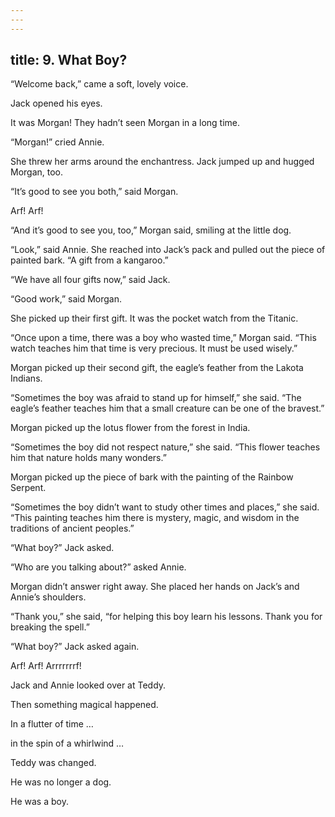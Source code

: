 ```yaml
---
---
---
```

title: 9. What Boy?
---



“Welcome back,” came a soft, lovely voice.

Jack opened his eyes.

It was Morgan! They hadn’t seen Morgan in a long time.

“Morgan!” cried Annie.

She threw her arms around the enchantress. Jack jumped up and hugged Morgan, too.

“It’s good to see you both,” said Morgan.

Arf! Arf!



“And it’s good to see you, too,” Morgan said, smiling at the little dog.

“Look,” said Annie. She reached into Jack’s pack and pulled out the piece of painted bark. “A gift from a kangaroo.”

“We have all four gifts now,” said Jack.

“Good work,” said Morgan.

She picked up their first gift. It was the pocket watch from the Titanic.

“Once upon a time, there was a boy who wasted time,” Morgan said. “This watch teaches him that time is very precious. It must be used wisely.”

Morgan picked up their second gift, the eagle’s feather from the Lakota Indians.

“Sometimes the boy was afraid to stand up for himself,” she said. “The eagle’s feather teaches him that a small creature can be one of the bravest.”

Morgan picked up the lotus flower from the forest in India.

“Sometimes the boy did not respect nature,” she said. “This flower teaches him that nature holds many wonders.”

Morgan picked up the piece of bark with the painting of the Rainbow Serpent.

“Sometimes the boy didn’t want to study other times and places,” she said. “This painting teaches him there is mystery, magic, and wisdom in the traditions of ancient peoples.”

“What boy?” Jack asked.

“Who are you talking about?” asked Annie.

Morgan didn’t answer right away. She placed her hands on Jack’s and Annie’s shoulders.

“Thank you,” she said, “for helping this boy learn his lessons. Thank you for breaking the spell.”

“What boy?” Jack asked again.

Arf! Arf! Arrrrrrrf!

Jack and Annie looked over at Teddy.

Then something magical happened.

In a flutter of time …

in the spin of a whirlwind …

Teddy was changed.

He was no longer a dog.

He was a boy.